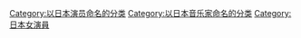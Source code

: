 [[Category:以日本演员命名的分类|Category:以日本演员命名的分类]]
[[Category:以日本音乐家命名的分类|Category:以日本音乐家命名的分类]]
[[Category:日本女演員|Category:日本女演員]]